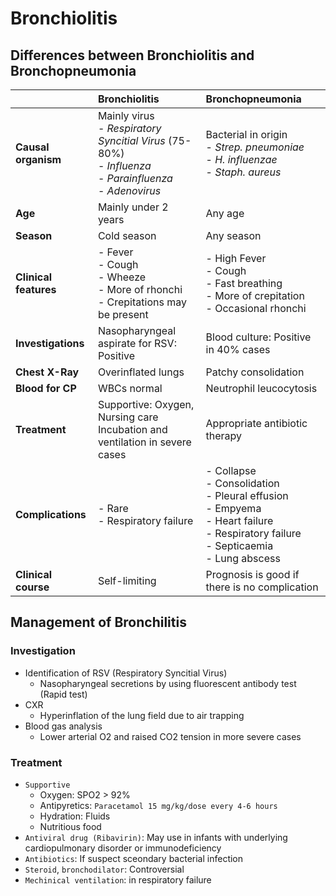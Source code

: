 # Bronchiolitis

## Differences between Bronchiolitis and Bronchopneumonia

|                       | Bronchiolitis                                                                                                                | Bronchopneumonia                                                                                                                                       |
| :-------------------- | :--------------------------------------------------------------------------------------------------------------------------- | :----------------------------------------------------------------------------------------------------------------------------------------------------- |
| **Causal organism**   | Mainly virus <br/> - _Respiratory Syncitial Virus_ (75-80%) <br/> - _Influenza_ <br/> - _Parainfluenza_ <br/> - _Adenovirus_ | Bacterial in origin <br/> - _Strep. pneumoniae_ <br/> - _H. influenzae_ <br/> - _Staph. aureus_                                                        |
| **Age**               | Mainly under 2 years                                                                                                         | Any age                                                                                                                                                |
| **Season**            | Cold season                                                                                                                  | Any season                                                                                                                                             |
| **Clinical features** | - Fever <br/>- Cough <br/>- Wheeze <br/>- More of rhonchi<br/>- Crepitations may be present                                  | - High Fever <br/>- Cough <br/>- Fast breathing<br/>- More of crepitation<br/>- Occasional rhonchi                                                     |
| **Investigations**    | Nasopharyngeal aspirate for RSV: Positive                                                                                    | Blood culture: Positive in 40% cases                                                                                                                   |
| **Chest X-Ray**       | Overinflated lungs                                                                                                           | Patchy consolidation                                                                                                                                   |
| **Blood for CP**      | WBCs normal                                                                                                                  | Neutrophil leucocytosis                                                                                                                                |
| **Treatment**         | Supportive: Oxygen, Nursing care<br/>Incubation and ventilation in severe cases                                              | Appropriate antibiotic therapy                                                                                                                         |
| **Complications**     | - Rare <br/>- Respiratory failure                                                                                            | - Collapse<br/>- Consolidation<br/>- Pleural effusion<br/>- Empyema<br/>- Heart failure<br/>- Respiratory failure<br/>- Septicaemia<br/>- Lung abscess |
| **Clinical course**   | Self-limiting                                                                                                                | Prognosis is good if there is no complication                                                                                                          |

## Management of Bronchilitis

### Investigation

- Identification of RSV (Respiratory Syncitial Virus)
  - Nasopharyngeal secretions by using fluorescent antibody test (Rapid test)
- CXR
  - Hyperinflation of the lung field due to air trapping
- Blood gas analysis
  - Lower arterial O2 and raised CO2 tension in more severe cases

### Treatment

- `Supportive`
  - Oxygen: SPO2 > 92%
  - Antipyretics: `Paracetamol 15 mg/kg/dose every 4-6 hours`
  - Hydration: Fluids
  - Nutritious food
- `Antiviral drug (Ribavirin)`: May use in infants with underlying cardiopulmonary disorder or immunodeficiency
- `Antibiotics`: If suspect sceondary bacterial infection
- `Steroid`, `bronchodilator`: Controversial
- `Mechinical ventilation`: in respiratory failure
